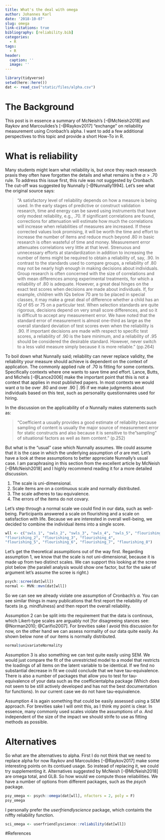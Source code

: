 ```yaml
---
title: What's the deal with omega
author: Johannes Karl
date: '2018-10-07'
slug: omega
link-citations: true
bibliography: [reliability.bib] 
categories:
  - R
tags:
  - R
header:
  caption: ''
  image: ''
---
```


```r
library(tidyverse)
setwd(here::here())
dat <- read_csv("static/files/alpha.csv")
```

# The Background

This post is in essence a summary of McNeish's [-@McNeish2018] and Raykov and Marcoulides's [-@Raykov2017] "exchange" on reliability measurement using Cronbach's alpha. I want to add a few additional perspectives to this topic and provide a short How-To in R. 

# What is reliability 


Many students might learn what reliability is, but once they reach research praxis they often have forgotten the details and what remains is the $\alpha > .70$ rule. To address this issue first, this rule was not suggested by Cronbach. The cut-off was suggested by Nunnally [-@Nunnally1994]. Let's see what the original source says:

>"A satisfactory level of reliability depends on how a measure is being used. In the early
stages of predictive or construct validation research, time and energy can be saved using instruments that have only modest reliability, e.g., .70. If significant correlations
are found, corrections for attenuation will estimate how much the correlations will increase when reliabilities of measures are increased. If these corrected values look
promising, it will be worth the time and effort to increase the number of items and reduce
much beyond .80 in basic research is often wasteful of time and money. Measurement
error attenuates correlations very little at that level. Strenuous and unnecessary efforts
at standardization in addition to increasing the number of items might be required to
obtain a reliability of, say, .90. In contrast to the standards used to compare groups, a reliability of .80 may not be nearly high enough in making decisions about individuals. Group research is often concerned with the size of correlations and with mean differences among experimental treatments, for which a reliability of .80 is adequate. However, a great deal hinges on the exact test scores when decisions are made about individuals. If, for example, children with IQs below 70 are to be placed in special classes, it may make a great deal of difference whether a child has an IQ of 65 or 75 on a particular test. When selection standards are quite rigorous, decisions depend on very small score differences, and so it is difficult to accept any measurement error. We have noted that the standard error of measurement is almost one-third as large as the overall standard deviation of test
scores even when the reliability is .90. If important decisions are made with respect to
specific test scores, a reliability of .90 is the bare minimum, and a reliability of .95
should be considered the desirable standard. However, never switch to a less valid
measure simply because it is more reliable." (pp.264)

To boil down what Nunnally said; reliability can never replace validity, the reliability your measure should achieve is dependent on the context of application. The commonly applied rule of .70 is fitting for some contexts. Specifically contexts where one wants to save time and effort. Lance, Butts, and Michels [-@Lance2006] make the important point that this is not a context that applies in most published papers. In most contexts we would want $\alpha$ to be over .80 and over .90 | .95 if we make judgments about individuals based on this test, such as personality questionnaires used for hiring. 

In the discussion on the applicability of $\alpha$ Nunnally makes statements such as:

>"Coefficient a usually provides a good estimate of reliability
because sampling of content is usually the major source of measurement error
for static constructs and also because it is sensitive to the "sampling" of situational
factors as well as item content." (p.252)

But what is the "usual" case which Nunnally assumes. We could assume that it is the case in which the underlying assumption of $\alpha$ are met. Let's have a look at these assumptions to better appreciate Nunnally's usual case. I am paraphrasing in this section from the excellent article by McNeish [-@McNeish2018] and I highly recommend reading it for a more detailed discussion. 

1. The scale is uni-dimensional.
2. Scale items are on a continuous scale and normally distributed.
3. The scale adheres to tau equivalence.
4. The errors of the items do not covary.


Let's step through a normal scale we could find in our data, such as well-being.
Participants answered a scale on flourishing and a scale on satisfaction with life. Because we are interested in overall well-being, we decided to combine the individual items into a single score. 

```r
wll <- c("swls_1", "swls_2", "swls_3", "swls_4", "swls_5", "flourishing_1",
"flourishing_2", "flourishing_3", "flourishing_4",
"flourishing_5", "flourishing_6", "flourishing_7", "flourishing_8")
```


Let's get the theoretical assumpitions out of the way first. Regarding assumption 1, we know that the scale is not uni-dimensional, because it is made up from two distinct scales. We can support this looking at the scree plot below (the paralell analysis would show one factor, but for the sake of argument let's assume the scree is right.)

```r
psych::scree(dat[wll])
normal <- MVN::mvn(dat[wll])
```

So we can see we already violate one assumption of Cronbach's $\alpha$. You can see similar things in many publications that first report the reliability of facets (e.g. mindfulness) and then report the overall reliability. 

Assumption 2 can be split into the requirement that the data is continous, which Likert-type scales are arguably not [for disagreeing stances see: @Norman2010; @Carifio2007]. For brevities sake I avoid this discussion for now, on the other hand we can assess normality of our data quite easily. As shown below none of our items is normally distributed. 

```r
normal$univariateNormality
```

Assumption 3 is also something we can test quite easily using SEM. We would just compare the fit of the unrestricted model to a model that restricts the loadings of all items on the latent variable to be identical. If we find no substantial decrease in fit we could conclude that we have tau-equivalence. There is also a number of packages that allow you to test for tau-equivalence of your data such as the coefficientalpha package (Which does not seem to be still actively developed and has not the best documentation for functions). In our current case we do not have tau-equivalence.

Assumption 4 is again something that could be easily assessed using a SEM approach. For brevities sake I will omit this, as I think my point is clear. In essence, many commonly used scales violate the assumptions of $\alpha$. And independent of the size of the impact we should strife to use as fitting methods as possible.

# Alternatives

So what are the alternatives to alpha. First I do not think that we need to replace alpha for now Raykov and Marcoulides [-@Raykov2017] make some interesting points on its contiued usage. So instead of replacing it, we could try supplementing it. Alternatives suggested by McNeish [-@McNeish2018] are omega total, and GLB. So how would we compute those reliabilities. We have a number of options from different packages, such as the *psych* package. 


```r

psy_omega <- psych::omega(dat[wll], nfactors = 2, poly = F)
psy_omega
```

I personally prefer the *userfriendlyscience* package, which containts the niffty reliability function.

```r

sci_omega <- userfriendlyscience::reliability(dat[wll])
```

#References